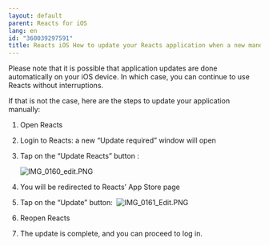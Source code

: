 ```yaml
---
layout: default
parent: Reacts for iOS
lang: en
id: "360039297591"
title: Reacts iOS How to update your Reacts application when a new mandatory version is available 
---
```

Please note that it is possible that application updates are done automatically on your iOS device. In which case, you can continue to use Reacts without interruptions. 

If that is not the case, here are the steps to update your application manually: 

1.  Open Reacts  
      
    
2.  Login to Reacts: a new “Update required” window will open   
    
3.  Tap on the “Update Reacts” button :  
      
    ![IMG_0160_edit.PNG](@assets/attachments/IMG_0160_edit.PNG)
      
    
4.  You will be redirected to Reacts’ App Store page
5.  Tap on the “Update” button:  ![IMG_0161_Edit.PNG](@assets/attachments/IMG_0161_Edit.PNG)
6.  Reopen Reacts  
      
    
7.  The update is complete, and you can proceed to log in.


